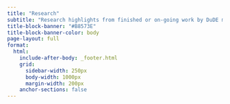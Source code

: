 ```yaml
---
title: "Research"
subtitle: "Research highlights from finished or on-going work by DuDE members"
title-block-banner: "#B8573E"
title-block-banner-color: body
page-layout: full
format:
  html:
    include-after-body: _footer.html
    grid:
      sidebar-width: 250px
      body-width: 1000px
      margin-width: 200px
    anchor-sections: false
---
```



